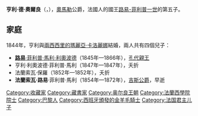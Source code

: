 {{Unreferenced|time=2020-08-11T10:02:52+00:00}}
{{Infobox royalty
| name        = 亨利·德·奧爾良
| image       = Henri-d-aumale.jpg
| birth_date  = {{birth date|1822|1|16|df=y}}
| birth_place = [[波旁復辟|法國]][[巴黎皇家宮殿|巴黎皇家宮殿]]
| death_date  = {{death date and age|1897|5|7|1822|1|16|df=y}}
| death_place = [[義大利王國_(1861年－1946年)|義大利]][[賈爾迪內洛|賈爾迪內洛]]
| spouse      = [[瑪麗亞·卡洛麗娜_(兩西西里公主)|兩西西里的瑪麗亞·卡洛麗娜]]
| issue       = [[路易·德·奧爾良_(孔代親王)|孔代親王路易]]<br>吉斯公爵法蘭索瓦·路易
| full name   = Henri Eugène Philippe Louis d'Orléans
| house       = [[奧爾良王朝|奧爾良王朝]]
| father      = [[路易-菲利普一世|路易-菲利普一世]]
| mother      = [[瑪麗亞·艾瑪莉亞_(那不勒斯和西西里公主)|那不勒斯和西西里的瑪麗亞·艾瑪莉亞]]
| religion    = [[羅馬天主教|羅馬天主教]]
| signature   = Signature of Prince Henri, Duke of Aumale.png
}}
'''亨利·德·奧爾良'''（{{lang-fr|Henri d'Orléans}}，{{bd|1822年|1月16日|1897年|5月7日}}），[[欧马勒|奧馬勒]]公爵，法國人的國王[[路易-菲利普一世|路易-菲利普一世]]的第五子。

== 家庭 ==
1844年，亨利與[[瑪麗亞·卡洛麗娜_(兩西西里公主)|兩西西里的瑪麗亞·卡洛麗娜]]結婚，兩人共有四個兒子：
* [[路易·德·奧爾良_(孔代親王)|'''路易'''·菲利普·馬利·利奧波德]]（1845年—1866年），[[孔代親王|孔代親王]]
* 亨利·利奧波德·菲利普·馬利（1847年—1847年），夭折
* 法蘭索瓦·保羅（1852年—1852年），夭折
* '''法蘭索瓦·路易'''·菲利普·馬利（1854年—1872年），[[吉斯公爵|吉斯公爵]]，早逝

{{normdaten}}
{{DEFAULTSORT:Henri d'Orléans}}
[[Category:收藏家|Category:收藏家]]
[[Category:藏書家|Category:藏書家]]
[[Category:奥尔良王朝|Category:奥尔良王朝]]
[[Category:法蘭西學院院士|Category:法蘭西學院院士]]
[[Category:巴黎人|Category:巴黎人]]
[[Category:西班牙頒發的金羊毛騎士|Category:西班牙頒發的金羊毛騎士]]
[[Category:法国君主儿子|Category:法国君主儿子]]